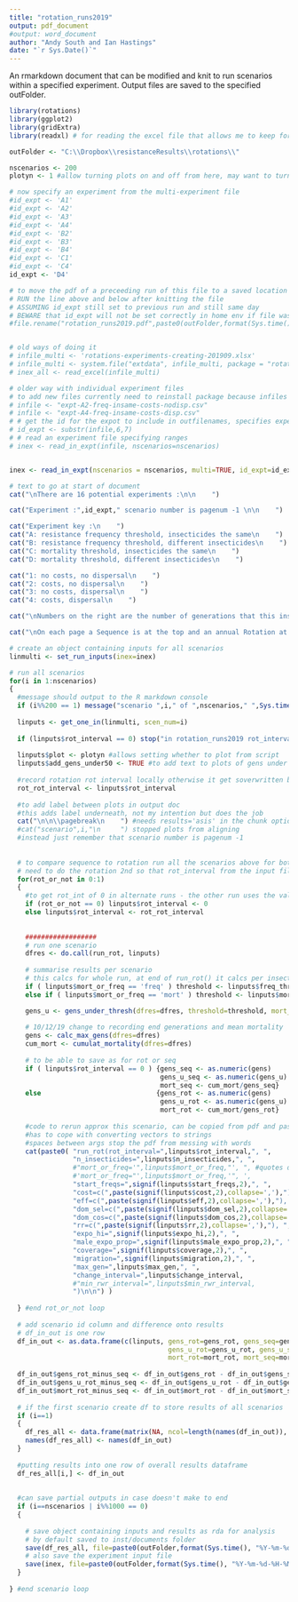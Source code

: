```yaml
---
title: "rotation_runs2019"
output: pdf_document
#output: word_document
author: "Andy South and Ian Hastings"
date: "`r Sys.Date()`"
---
```


An rmarkdown document that can be modified and knit to run scenarios within a specified experiment.
Output files are saved to the specified outFolder.
  
```r
library(rotations)
library(ggplot2)
library(gridExtra)
library(readxl) # for reading the excel file that allows me to keep formatting to see inputs clearly

outFolder <- "C:\\Dropbox\\resistanceResults\\rotations\\"
```  


```r


nscenarios <- 200
plotyn <- 1 #allow turning plots on and off from here, may want to turn plots off if doing large number of runs

# now specify an experiment from the multi-experiment file
#id_expt <- 'A1'
#id_expt <- 'A2'
#id_expt <- 'A3'
#id_expt <- 'A4'
#id_expt <- 'B2'
#id_expt <- 'B3'
#id_expt <- 'B4'
#id_expt <- 'C1'
#id_expt <- 'C4'
id_expt <- 'D4'

# to move the pdf of a preceeding run of this file to a saved location
# RUN the line above and below after knitting the file
# ASSUMING id_expt still set to previous run and still same day
# BEWARE that id_expt will not be set correctly in home env if file was knitted
#file.rename("rotation_runs2019.pdf",paste0(outFolder,format(Sys.time(), "%Y-%m-%d-"),id_expt,"-results-figs.pdf"))


# old ways of doing it
# infile_multi <- 'rotations-experiments-creating-201909.xlsx'
# infile_multi <- system.file("extdata", infile_multi, package = "rotations", mustWork = TRUE)
# inex_all <- read_excel(infile_multi)

# older way with individual experiment files
# to add new files currently need to reinstall package because infiles are in extdata
# infile <- "expt-A2-freq-insame-costs-nodisp.csv"
# infile <- "expt-A4-freq-insame-costs-disp.csv"
# # get the id for the expot to include in outfilenames, specifies experiment attributes
# id_expt <- substr(infile,6,7)
# # read an experiment file specifying ranges
# inex <- read_in_expt(infile, nscenarios=nscenarios) 


inex <- read_in_expt(nscenarios = nscenarios, multi=TRUE, id_expt=id_expt)

# text to go at start of document
cat("\nThere are 16 potential experiments :\n\n    ")

cat("Experiment :",id_expt," scenario number is pagenum -1 \n\n    ")

cat("Experiment key :\n    ")
cat("A: resistance frequency threshold, insecticides the same\n    ")
cat("B: resistance frequency threshold, different insecticides\n    ")
cat("C: mortality threshold, insecticides the same\n    ")
cat("D: mortality threshold, different insecticides\n    ")

cat("1: no costs, no dispersal\n    ")
cat("2: costs, no dispersal\n    ")
cat("3: no costs, dispersal\n    ")
cat("4: costs, dispersal\n    ")

cat("\nNumbers on the right are the number of generations that this insecticide is in use and the corresponding resistance is below threshold.\n   ")

cat("\nOn each page a Sequence is at the top and an annual Rotation at the bottom.")

# create an object containing inputs for all scenarios
linmulti <- set_run_inputs(inex=inex)

# run all scenarios
for(i in 1:nscenarios)
{
  #message should output to the R markdown console
  if (i%%200 == 1) message("scenario ",i," of ",nscenarios," ",Sys.time())
  
  linputs <- get_one_in(linmulti, scen_num=i)
  
  if (linputs$rot_interval == 0) stop("in rotation_runs2019 rot_interval in input file needs to be > 0 to allow it to be compared to a sequence")
  
  linputs$plot <- plotyn #allows setting whether to plot from script
  linputs$add_gens_under50 <- TRUE #to add text to plots of gens under threshold
  
  #record rotation rot interval locally otherwise it get soverwritten by 0
  rot_rot_interval <- linputs$rot_interval
  
  #to add label between plots in output doc
  #this adds label underneath, not my intention but does the job
  cat("\n\n\\pagebreak\n    ") #needs results='asis' in the chunk options
  #cat("scenario",i,"\n     ") stopped plots from aligning
  #instead just remember that scenario number is pagenum -1 
 
  
  # to compare sequence to rotation run all the scenarios above for both seq & rot 
  # need to do the rotation 2nd so that rot_interval from the input file can be saved with the outputs
  for(rot_or_not in 0:1)
  {  
    #to get rot_int of 0 in alternate runs - the other run uses the value from the input file
    if (rot_or_not == 0) linputs$rot_interval <- 0
    else linputs$rot_interval <- rot_rot_interval
    
    
    ##################
    # run one scenario
    dfres <- do.call(run_rot, linputs)
    
    # summarise results per scenario
    # this calcs for whole run, at end of run_rot() it calcs per insecticide
    if ( linputs$mort_or_freq == 'freq' ) threshold <- linputs$freq_thresh
    else if ( linputs$mort_or_freq == 'mort' ) threshold <- linputs$mort_thresh 

    gens_u <- gens_under_thresh(dfres=dfres, threshold=threshold, mort_or_freq=linputs$mort_or_freq)
    
    # 10/12/19 change to recording end generations and mean mortality
    gens <- calc_max_gens(dfres=dfres)
    cum_mort <- cumulat_mortality(dfres=dfres)
    
    # to be able to save as for rot or seq
    if ( linputs$rot_interval == 0 ) {gens_seq <- as.numeric(gens)
                                      gens_u_seq <- as.numeric(gens_u)
                                      mort_seq <- cum_mort/gens_seq}
    else                             {gens_rot <- as.numeric(gens)
                                      gens_u_rot <- as.numeric(gens_u)
                                      mort_rot <- cum_mort/gens_rot}
    
    #code to rerun approx this scenario, can be copied from pdf and pasted into R
    #has to cope with converting vectors to strings
    #spaces between args stop the pdf from messing with words
    cat(paste0( "run_rot(rot_interval=",linputs$rot_interval,", ", 
                "n_insecticides=",linputs$n_insecticides,", ",
                #"mort_or_freq='",linputs$mort_or_freq,"', ", #quotes dont work, freq is now default
                #'mort_or_freq="',linputs$mort_or_freq,'", ',
                "start_freqs=",signif(linputs$start_freqs,2),", ", 
                "cost=c(",paste(signif(linputs$cost,2),collapse=','),"), ", 
                "eff=c(",paste(signif(linputs$eff,2),collapse=','),"), ",               
                "dom_sel=c(",paste(signif(linputs$dom_sel,2),collapse=','),"), ",
                "dom_cos=c(",paste(signif(linputs$dom_cos,2),collapse=','),"), ",
                "rr=c(",paste(signif(linputs$rr,2),collapse=','),"), ",
                "expo_hi=",signif(linputs$expo_hi,2),", ",
                "male_expo_prop=",signif(linputs$male_expo_prop,2),", ",
                "coverage=",signif(linputs$coverage,2),", ",
                "migration=",signif(linputs$migration,2),", ",
                "max_gen=",linputs$max_gen,", ", 
                "change_interval=",linputs$change_interval,
                #"min_rwr_interval=",linputs$min_rwr_interval,  
                ")\n\n") )
    
  } #end rot_or_not loop
    
  # add scenario id column and difference onto results
  # df_in_out is one row
  df_in_out <- as.data.frame(c(linputs, gens_rot=gens_rot, gens_seq=gens_seq, 
                                        gens_u_rot=gens_u_rot, gens_u_seq=gens_u_seq,
                                        mort_rot=mort_rot, mort_seq=mort_seq, id=i))
  
  df_in_out$gens_rot_minus_seq <- df_in_out$gens_rot - df_in_out$gens_seq
  df_in_out$gens_u_rot_minus_seq <- df_in_out$gens_u_rot - df_in_out$gens_u_seq  
  df_in_out$mort_rot_minus_seq <- df_in_out$mort_rot - df_in_out$mort_seq
    
  # if the first scenario create df to store results of all scenarios
  if (i==1)
  {
    df_res_all <- data.frame(matrix(NA, ncol=length(names(df_in_out)), nrow=nscenarios))
    names(df_res_all) <- names(df_in_out)
  }
  
  #putting results into one row of overall results dataframe
  df_res_all[i,] <- df_in_out
    
  
  #can save partial outputs in case doesn't make to end
  if (i==nscenarios | i%%1000 == 0)
  {
    
    # save object containing inputs and results as rda for analysis
    # by default saved to inst/documents folder
    save(df_res_all, file=paste0(outFolder,format(Sys.time(), "%Y-%m-%d-%H-%M-"),'df_res_all_rot',id_expt,nscenarios,'.rda')) #paste0(outFolder,'*.rda')) 
    # also save the experiment input file
    save(inex, file=paste0(outFolder,format(Sys.time(), "%Y-%m-%d-%H-%M-"),'inex-',id_expt,'.rda'))   
  } 
  
} #end scenario loop  





```
